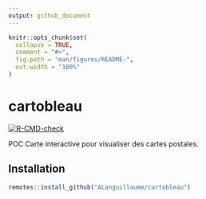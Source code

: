 ```yaml
---
output: github_document
---
```


<!-- README.md is generated from README.Rmd. Please edit that file -->

```r
knitr::opts_chunk$set(
  collapse = TRUE,
  comment = "#>",
  fig.path = "man/figures/README-",
  out.width = "100%"
)
```

# cartobleau

<!-- badges: start -->
[![R-CMD-check](https://github.com/ALanguillaume/cartobleau/actions/workflows/R-CMD-check.yaml/badge.svg)](https://github.com/ALanguillaume/cartobleau/actions/workflows/R-CMD-check.yaml)
<!-- badges: end -->

POC Carte interactive pour visualiser des cartes postales.

## Installation


``` r
remotes::install_github("ALanguillaume/cartobleau")
```
